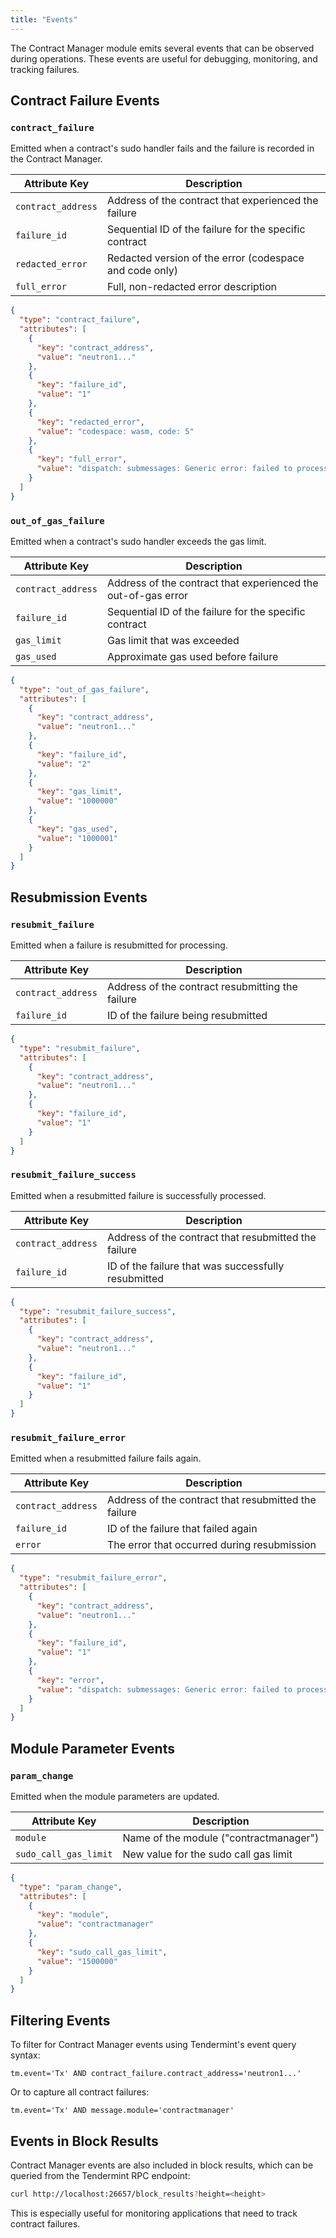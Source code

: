 ```yaml
---
title: "Events"
---
```


The Contract Manager module emits several events that can be observed during operations. These events are useful for debugging, monitoring, and tracking failures.

## Contract Failure Events

### `contract_failure`

Emitted when a contract's sudo handler fails and the failure is recorded in the Contract Manager.

| Attribute Key | Description |
| --- | --- |
| `contract_address` | Address of the contract that experienced the failure |
| `failure_id` | Sequential ID of the failure for the specific contract |
| `redacted_error` | Redacted version of the error (codespace and code only) |
| `full_error` | Full, non-redacted error description |

```json
{
  "type": "contract_failure",
  "attributes": [
    {
      "key": "contract_address",
      "value": "neutron1..."
    },
    {
      "key": "failure_id",
      "value": "1"
    },
    {
      "key": "redacted_error",
      "value": "codespace: wasm, code: 5"
    },
    {
      "key": "full_error",
      "value": "dispatch: submessages: Generic error: failed to process acknowledgment"
    }
  ]
}
```

### `out_of_gas_failure`

Emitted when a contract's sudo handler exceeds the gas limit.

| Attribute Key | Description |
| --- | --- |
| `contract_address` | Address of the contract that experienced the out-of-gas error |
| `failure_id` | Sequential ID of the failure for the specific contract |
| `gas_limit` | Gas limit that was exceeded |
| `gas_used` | Approximate gas used before failure |

```json
{
  "type": "out_of_gas_failure",
  "attributes": [
    {
      "key": "contract_address",
      "value": "neutron1..."
    },
    {
      "key": "failure_id",
      "value": "2"
    },
    {
      "key": "gas_limit",
      "value": "1000000"
    },
    {
      "key": "gas_used",
      "value": "1000001"
    }
  ]
}
```

## Resubmission Events

### `resubmit_failure`

Emitted when a failure is resubmitted for processing.

| Attribute Key | Description |
| --- | --- |
| `contract_address` | Address of the contract resubmitting the failure |
| `failure_id` | ID of the failure being resubmitted |

```json
{
  "type": "resubmit_failure",
  "attributes": [
    {
      "key": "contract_address",
      "value": "neutron1..."
    },
    {
      "key": "failure_id",
      "value": "1"
    }
  ]
}
```

### `resubmit_failure_success`

Emitted when a resubmitted failure is successfully processed.

| Attribute Key | Description |
| --- | --- |
| `contract_address` | Address of the contract that resubmitted the failure |
| `failure_id` | ID of the failure that was successfully resubmitted |

```json
{
  "type": "resubmit_failure_success",
  "attributes": [
    {
      "key": "contract_address",
      "value": "neutron1..."
    },
    {
      "key": "failure_id",
      "value": "1"
    }
  ]
}
```

### `resubmit_failure_error`

Emitted when a resubmitted failure fails again.

| Attribute Key | Description |
| --- | --- |
| `contract_address` | Address of the contract that resubmitted the failure |
| `failure_id` | ID of the failure that failed again |
| `error` | The error that occurred during resubmission |

```json
{
  "type": "resubmit_failure_error",
  "attributes": [
    {
      "key": "contract_address",
      "value": "neutron1..."
    },
    {
      "key": "failure_id",
      "value": "1"
    },
    {
      "key": "error",
      "value": "dispatch: submessages: Generic error: failed to process acknowledgment"
    }
  ]
}
```

## Module Parameter Events

### `param_change`

Emitted when the module parameters are updated.

| Attribute Key | Description |
| --- | --- |
| `module` | Name of the module ("contractmanager") |
| `sudo_call_gas_limit` | New value for the sudo call gas limit |

```json
{
  "type": "param_change",
  "attributes": [
    {
      "key": "module",
      "value": "contractmanager"
    },
    {
      "key": "sudo_call_gas_limit",
      "value": "1500000"
    }
  ]
}
```

## Filtering Events

To filter for Contract Manager events using Tendermint's event query syntax:

```
tm.event='Tx' AND contract_failure.contract_address='neutron1...'
```

Or to capture all contract failures:

```
tm.event='Tx' AND message.module='contractmanager'
```

## Events in Block Results

Contract Manager events are also included in block results, which can be queried from the Tendermint RPC endpoint:

```bash
curl http://localhost:26657/block_results?height=<height>
```

This is especially useful for monitoring applications that need to track contract failures. 